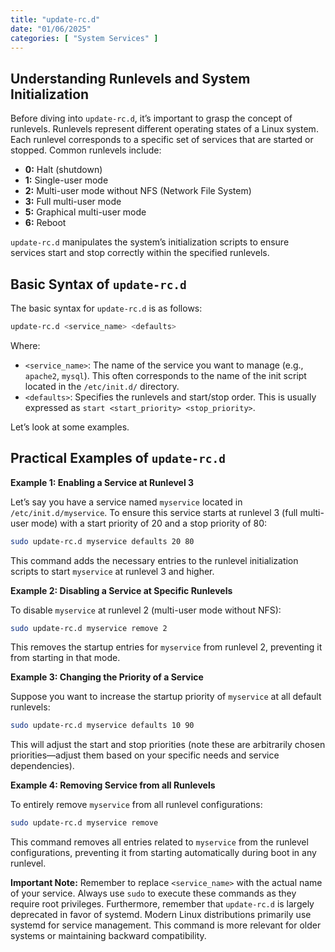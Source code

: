 ```yaml
---
title: "update-rc.d"
date: "01/06/2025"
categories: [ "System Services" ]
---
```

## Understanding Runlevels and System Initialization

Before diving into `update-rc.d`, it's important to grasp the concept of runlevels. Runlevels represent different operating states of a Linux system. Each runlevel corresponds to a specific set of services that are started or stopped. Common runlevels include:

* **0:** Halt (shutdown)
* **1:** Single-user mode
* **2:** Multi-user mode without NFS (Network File System)
* **3:** Full multi-user mode
* **5:** Graphical multi-user mode
* **6:** Reboot

`update-rc.d` manipulates the system's initialization scripts to ensure services start and stop correctly within the specified runlevels.


## Basic Syntax of `update-rc.d`

The basic syntax for `update-rc.d` is as follows:

```bash
update-rc.d <service_name> <defaults>
```

Where:

* `<service_name>`:  The name of the service you want to manage (e.g., `apache2`, `mysql`).  This often corresponds to the name of the init script located in the `/etc/init.d/` directory.
* `<defaults>`: Specifies the runlevels and start/stop order.  This is usually expressed as `start <start_priority> <stop_priority>`.

Let's look at some examples.


## Practical Examples of `update-rc.d`

**Example 1: Enabling a Service at Runlevel 3**

Let's say you have a service named `myservice` located in `/etc/init.d/myservice`. To ensure this service starts at runlevel 3 (full multi-user mode) with a start priority of 20 and a stop priority of 80:

```bash
sudo update-rc.d myservice defaults 20 80
```

This command adds the necessary entries to the runlevel initialization scripts to start `myservice` at runlevel 3 and higher.


**Example 2: Disabling a Service at Specific Runlevels**

To disable `myservice` at runlevel 2 (multi-user mode without NFS):

```bash
sudo update-rc.d myservice remove 2
```

This removes the startup entries for `myservice` from runlevel 2, preventing it from starting in that mode.


**Example 3: Changing the Priority of a Service**

Suppose you want to increase the startup priority of `myservice` at all default runlevels:

```bash
sudo update-rc.d myservice defaults 10 90
```

This will adjust the start and stop priorities (note these are arbitrarily chosen priorities—adjust them based on your specific needs and service dependencies).


**Example 4: Removing Service from all Runlevels**

To entirely remove `myservice` from all runlevel configurations:

```bash
sudo update-rc.d myservice remove
```

This command removes all entries related to `myservice` from the runlevel configurations, preventing it from starting automatically during boot in any runlevel.




**Important Note:** Remember to replace `<service_name>` with the actual name of your service.  Always use `sudo` to execute these commands as they require root privileges.  Furthermore, remember that `update-rc.d` is largely deprecated in favor of systemd.  Modern Linux distributions primarily use systemd for service management.  This command is more relevant for older systems or maintaining backward compatibility.

